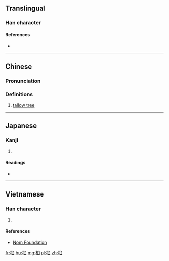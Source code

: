 ==Translingual==

===Han character===
{{Han char|rn=75|rad=木|as=06|sn=10|four=|canj=DHX|ids=⿰木臼}}

====References====
* {{Han ref|kx=0526.090|dkj=14778|dj=0915.070|hdz=21200.090|uh=6855|ud=26709}}

----

==Chinese==
{{zh-forms}}

===Pronunciation===
{{zh-pron
|m=jiù
|c=kau5
|mc=
|oc=y
|ma=
|cat=n
}}

===Definitions===
# [[tallow tree]]

----

==Japanese==

===Kanji===
{{ja-kanji|grade=|rs=木06}}

# {{defn|lang=ja|sort=木06}}

====Readings====
* {{ja-readings|on=[[きゅう]] (kyū)|kun=[[ぶな]] (buna)}}

----

==Vietnamese==

===Han character===
{{vi-readings|rs=木06| hanviet = cữu}}

# {{defn|lang=vi|sort=木06}}

====References====
*[http://nomfoundation.org/common/nom_details.php?codepoint=6855 Nom Foundation]

[[fr:桕]]
[[hu:桕]]
[[mg:桕]]
[[pl:桕]]
[[zh:桕]]